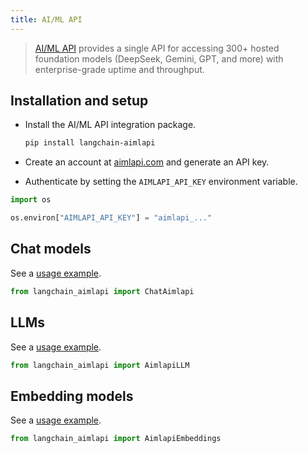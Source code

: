 ```yaml
---
title: AI/ML API
---
```


>[AI/ML API](https://aimlapi.com/app/?utm_source=langchain&utm_medium=github&utm_campaign=integration) provides a single API for accessing 300+ hosted foundation models (DeepSeek, Gemini, GPT, and more) with enterprise-grade uptime and throughput.

## Installation and setup

- Install the AI/ML API integration package.

  ```bash
  pip install langchain-aimlapi
  ```

- Create an account at [aimlapi.com](https://aimlapi.com/app/?utm_source=langchain&utm_medium=github&utm_campaign=integration) and generate an API key.
- Authenticate by setting the `AIMLAPI_API_KEY` environment variable.

```python
import os

os.environ["AIMLAPI_API_KEY"] = "aimlapi_..."
```

## Chat models

See a [usage example](/oss/integrations/chat/aimlapi).

```python
from langchain_aimlapi import ChatAimlapi
```

## LLMs

See a [usage example](/oss/integrations/llms/aimlapi).

```python
from langchain_aimlapi import AimlapiLLM
```

## Embedding models

See a [usage example](/oss/integrations/text_embedding/aimlapi).

```python
from langchain_aimlapi import AimlapiEmbeddings
```
